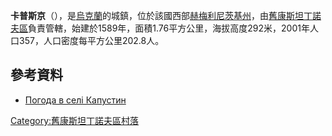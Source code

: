 {{coord|49|49|53|N|27|9|58|E|scale:100000|display=title}}

'''卡普斯京'''（{{lang-uk|Капустин}}），是[[烏克蘭|烏克蘭]]的城鎮，位於該國西部[[赫梅利尼茨基州|赫梅利尼茨基州]]，由[[舊康斯坦丁諾夫區|舊康斯坦丁諾夫區]]負責管轄，始建於1589年，面積1.76平方公里，海拔高度292米，2001年人口357，人口密度每平方公里202.8人。

==參考資料==
* [http://weather.in.ua/ua/hmel'nickaja/10090 Погода в селі Капустин]{{Wayback|url=http://weather.in.ua/ua/hmel'nickaja/10090 |date=20191206170701 }}

{{Ukraine-geo-stub}}
[[Category:舊康斯坦丁諾夫區村落|Category:舊康斯坦丁諾夫區村落]]